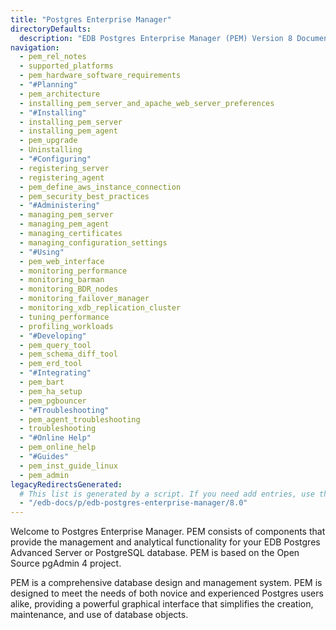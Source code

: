 ```yaml
---
title: "Postgres Enterprise Manager"
directoryDefaults:
  description: "EDB Postgres Enterprise Manager (PEM) Version 8 Documentation and release notes. PostgreSQL GUI tool for monitoring and performance optimization."
navigation:
  - pem_rel_notes
  - supported_platforms
  - pem_hardware_software_requirements
  - "#Planning"
  - pem_architecture
  - installing_pem_server_and_apache_web_server_preferences
  - "#Installing"
  - installing_pem_server
  - installing_pem_agent
  - pem_upgrade
  - Uninstalling
  - "#Configuring"
  - registering_server
  - registering_agent
  - pem_define_aws_instance_connection
  - pem_security_best_practices
  - "#Administering"
  - managing_pem_server
  - managing_pem_agent
  - managing_certificates
  - managing_configuration_settings
  - "#Using"
  - pem_web_interface
  - monitoring_performance
  - monitoring_barman
  - monitoring_BDR_nodes
  - monitoring_failover_manager
  - monitoring_xdb_replication_cluster
  - tuning_performance
  - profiling_workloads
  - "#Developing"
  - pem_query_tool
  - pem_schema_diff_tool
  - pem_erd_tool
  - "#Integrating"
  - pem_bart
  - pem_ha_setup
  - pem_pgbouncer
  - "#Troubleshooting"
  - pem_agent_troubleshooting
  - troubleshooting
  - "#Online Help"
  - pem_online_help
  - "#Guides"
  - pem_inst_guide_linux
  - pem_admin
legacyRedirectsGenerated:
  # This list is generated by a script. If you need add entries, use the `legacyRedirects` key.
  - "/edb-docs/p/edb-postgres-enterprise-manager/8.0"
---
```


Welcome to Postgres Enterprise Manager. PEM consists of components that provide the management and analytical functionality for your EDB Postgres Advanced Server or PostgreSQL database. PEM is based on the Open Source pgAdmin 4 project.

PEM is a comprehensive database design and management system. PEM is designed to meet the needs of both novice and experienced Postgres users alike, providing a powerful graphical interface that simplifies the creation, maintenance, and use of database objects.

